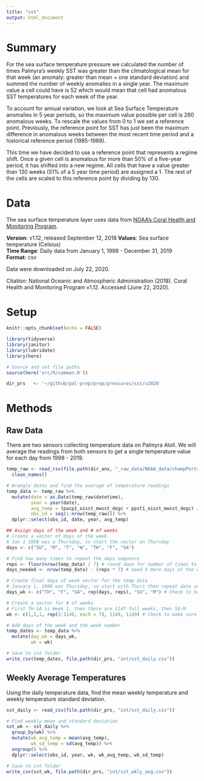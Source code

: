```yaml
---
title: "sst"
output: html_document
---
```


# Summary
For the sea surface temperature pressure we calculated the number of times Palmyra's weekly SST was greater than the climatological mean for that week (an anomaly: greater than mean + one standard deviation) and summed the number of weekly anomalies in a single year. The maximum value a cell could have is 52 which would mean that cell had anomalous SST temperatures for each week of the year.

To account for annual variation, we look at Sea Surface Temperature anomalies in 5 year periods, so the maximum value possible per cell is 260 anomalous weeks. To rescale the values from 0 to 1 we set a reference point. Previously, the reference point for SST has just been the maximum difference in anomalous weeks between the most recent time period and a historical reference period (1985-1989).

This time we have decided to use a reference point that represents a regime shift. Once a given cell is anomalous for more than 50% of a five-year period, it has shifted into a new regime. All cells that have a value greater than 130 weeks (51% of a 5 year time period) are assigned a 1. The rest of the cells are scaled to this reference point by dividing by 130.

# Data 

The sea surface temperature layer uses data from [NOAA's Coral Health and Monitoring Program](https://www.coral.noaa.gov/champportal/).   

**Version**: v1.12, released September 12, 2018
**Values**: Sea surface temperature (Celsius)      
**Time Range**: Daily data from January 1, 1998 - December 31, 2019     
**Format**: csv  

Data were downloaded on July 22, 2020.  

Citation: National Oceanic and Atmospheric Administration (2018). Coral Health and Monitoring Program v1.12. Accessed [June 22, 2020].   

# Setup 

```r
knitr::opts_chunk$set(echo = FALSE)

library(tidyverse)
library(janitor)
library(lubridate)
library(here)

# Source and set file paths
source(here('src/R/common.R'))

dir_prs   <- '~/github/pal-prep/prep/pressures/sst/v2020'
```

# Methods

## Raw Data 

There are two sensors collecting temperature data on Palmyra Atoll. We will average the readings from both sensors to get a single temperature value for each day from 1998 - 2019.  

```r
temp_raw <- read_csv(file.path(dir_anx, "_raw_data/NOAA_data/champPortal-2020-07-22-1832-r089.csv")) %>% 
  clean_names()

# Wrangle dates and find the average of temperature readings
temp_data <- temp_raw %>% 
  mutate(date = as.Date(temp_raw$datetime),
         year = year(date),
         avg_temp = (pacp1_oisst_mwsst_degc + ppst1_oisst_mwsst_degc) / 2,
         obs_id = seq(1:nrow(temp_raw))) %>% 
  dplyr::select(obs_id, date, year, avg_temp)

## Assign days of the week and # of weeks 
# Create a vector of days of the week
# Jan 1 1998 was a Thursday, so start the vector on Thursday 
days <- c("SU", "M", "T", "W", "TH", "F", "SA")

# Find how many times to repeat the days sequence
reps <- floor(nrow(temp_data) / 7) # round down for number of times to repeat the full sequence
days_needed <- nrow(temp_data) - (reps * 7) # need 5 more days of the week

# Create final days of week vector for the temp data
# January 1, 1998 was Thursday, so start with Thurs then repeat date sequence from Sunday
days_wk <- c("TH", "F", "SA", rep(days, reps), "SU", "M") # Check to make sure this is the right # of observations

# Create a vector for # of weeks
# First TH-SA is Week 1, then there are 1147 full weeks, then SU-M
wk <- c(1,1,1, rep(2:1148, each = 7), 1149, 1149) # Check to make sure this is the right # of observations

# Add days of the week and the week number
temp_dates <- temp_data %>% 
  mutate(day_wk = days_wk,
         wk = wk) 

# Save to int folder
write_csv(temp_dates, file.path(dir_prs, "int/sst_daily.csv"))
```

## Weekly Average Temperatures

Using the daily temperature data, find the mean weekly temperature and weekly temperature standard deviation.

```r
sst_daily <- read_csv(file.path(dir_prs, "int/sst_daily.csv"))

# Find weekly mean and standard deviation 
sst_wk <- sst_daily %>% 
  group_by(wk) %>% 
  mutate(wk_avg_temp = mean(avg_temp),
         wk_sd_temp = sd(avg_temp)) %>% 
  ungroup() %>% 
  dplyr::select(obs_id, year, wk, wk_avg_temp, wk_sd_temp)

# Save to int folder
write_csv(sst_wk, file.path(dir_prs, "int/sst_wkly_avg.csv"))
```

